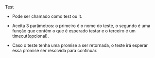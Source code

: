 Test

- Pode ser chamado como test ou it.

- Aceita 3 parâmetros: o primeiro é o nome do teste, o segundo é uma função que contém o que é esperado testar e o terceiro é um timeout(opcional).

- Caso o teste tenha uma promise a ser retornada, o teste irá esperar essa promise ser resolvida para continuar.
